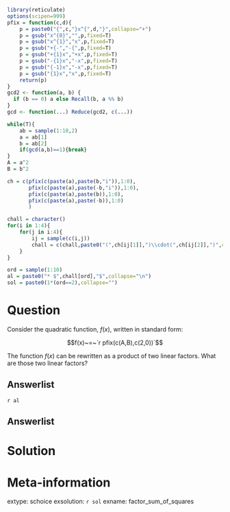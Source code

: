 ```r
library(reticulate)
options(scipen=999)
pfix = function(c,d){
    p = paste0("{",c,"}x^{",d,"}",collapse="+")
    p = gsub("x^{0}","",p,fixed=T)
    p = gsub("x^{1}","x",p,fixed=T)
    p = gsub("+{-","-{",p,fixed=T)
    p = gsub("+{1}x","+x",p,fixed=T)
    p = gsub("-{1}x","-x",p,fixed=T)
    p = gsub("{-1}x","-x",p,fixed=T)
    p = gsub("{1}x","x",p,fixed=T)
    return(p)
}
gcd2 <- function(a, b) {
  if (b == 0) a else Recall(b, a %% b)
}
gcd <- function(...) Reduce(gcd2, c(...))

while(T){
    ab = sample(1:10,2)
    a = ab[1]
    b = ab[2]
    if(gcd(a,b)==1){break}
}
A = a^2
B = b^2

ch = c(pfix(c(paste(a),paste(b,"i")),1:0),
       pfix(c(paste(a),paste(-b,"i")),1:0),
       pfix(c(paste(a),paste(b)),1:0),
       pfix(c(paste(a),paste(-b)),1:0)
       )

chall = character()
for(i in 1:4){
    for(j in i:4){
        ij = sample(c(i,j))
        chall = c(chall,paste0("(",ch[ij[1]],")\\cdot(",ch[ij[2]],")",collapse=""))
    }
}

ord = sample(1:10)
al = paste0("* $",chall[ord],"$",collapse="\n")
sol = paste0(1*(ord==2),collapse="")

```


Question
========

Consider the quadratic function, $f(x)$, written in standard form:

$$f(x)~=~`r pfix(c(A,B),c(2,0))`$$

The function $f(x)$ can be rewritten as a product of two linear factors. What are those two linear factors?

Answerlist
--------

`r al`



Answerlist
--------



Solution
========




Meta-information
============
extype: schoice
exsolution: `r sol`
exname: factor_sum_of_squares